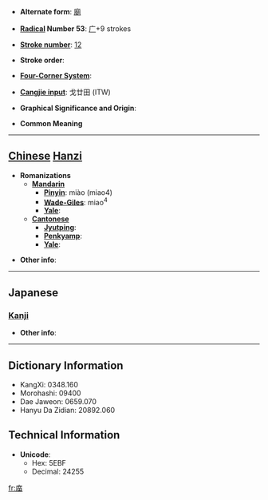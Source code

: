 * '''Alternate form''': [[廟]]

* '''[[Wiktionary:Chinese radical index| Radical]] Number 53''': [[Wiktionary:Chinese radical index 广|广]]+9 strokes

* '''[[Wiktionary:Chinese total strokes index|Stroke number]]''': [[Wiktionary:Chinese total strokes index 12|12]]

* '''Stroke order''': 

* '''[[Wiktionary:Chinese four corner index|Four-Corner System]]''': 

* '''[[Wiktionary:Chinese Cangjie index|Cangjie input]]''': 戈廿田 (ITW)

* '''Graphical Significance and Origin''': 

* '''Common Meaning'''

----

== [[Chinese]] [[Hanzi]] ==

* '''Romanizations'''
** '''[[Mandarin]]'''
*** '''[[Pinyin]]''': miào (miao4)
*** '''[[Wade-Giles]]''': miao<sup>4</sup>
*** '''[[Yale]]''': 
** '''[[Cantonese]]'''
*** '''[[Jyutping]]''':
*** '''[[Penkyamp]]''': 
*** '''[[Yale]]''': 

* '''Other info''': 

----

==Japanese==
===[[Kanji]]===
{{kanji|on readings=[[びょう]] (byō), [[みょう]] (myō)
|kun readings=[[みたまや]] (mitamaya)
}}

* '''Other info''':  

----

== Dictionary Information ==

* KangXi: 0348.160
* Morohashi: 09400
* Dae Jaweon: 0659.070
* Hanyu Da Zidian: 20892.060

== Technical Information ==

* '''Unicode''':
** Hex: 5EBF
** Decimal: 24255

[[fr:庿]]